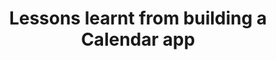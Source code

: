 ---
layout: "../../layouts/BlogPost.astro"
title: "Lessons learnt from building a Calendar app"
description: "A few things I didn't know about building web apps"
pubDate: "Feb 25 2023"
heroImage: "/assets/search-thumbnail.jpeg"
---
